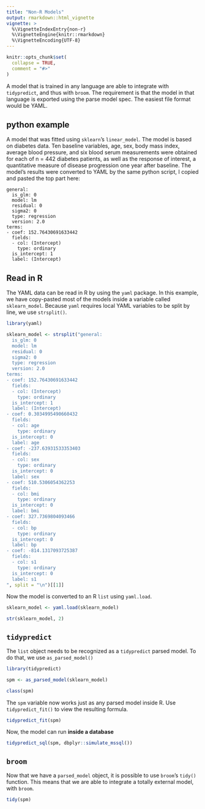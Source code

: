 ```yaml
---
title: "Non-R Models"
output: rmarkdown::html_vignette
vignette: >
  %\VignetteIndexEntry{non-r}
  %\VignetteEngine{knitr::rmarkdown}
  %\VignetteEncoding{UTF-8}
---
```


```r
knitr::opts_chunk$set(
  collapse = TRUE,
  comment = "#>"
)
```

A model that is trained in any language are able to integrate with `tidypredict`, and thus with `broom`.  The requirement is that the model in that language is exported using the parse model spec.  The easiest file format would be YAML. 

## python example

A model that was fitted using `sklearn`'s `linear_model`. The model is based on diabetes data. Ten baseline variables, age, sex, body mass index, average blood pressure, and six blood serum measurements were obtained for each of n = 442 diabetes patients, as well as the response of interest, a quantitative measure of disease progression one year after baseline. The model's results were converted to YAML by the same python script, I copied and pasted the top part here:

```
general:
  is_glm: 0
  model: lm
  residual: 0
  sigma2: 0
  type: regression
  version: 2.0
terms:
- coef: 152.76430691633442
  fields:
  - col: (Intercept)
    type: ordinary
  is_intercept: 1
  label: (Intercept)
```

## Read in R

The YAML data can be read in R by using the `yaml` package.  In this example, we have copy-pasted most of the models inside a variable called `sklearn_model`. Because `yaml` requires local YAML variables to be split by line, we use `strsplit()`.

```r
library(yaml)

sklearn_model <- strsplit("general:
  is_glm: 0
  model: lm
  residual: 0
  sigma2: 0
  type: regression
  version: 2.0
terms:
- coef: 152.76430691633442
  fields:
  - col: (Intercept)
    type: ordinary
  is_intercept: 1
  label: (Intercept)
- coef: 0.3034995490660432
  fields:
  - col: age
    type: ordinary
  is_intercept: 0
  label: age
- coef: -237.63931533353403
  fields:
  - col: sex
    type: ordinary
  is_intercept: 0
  label: sex
- coef: 510.5306054362253
  fields:
  - col: bmi
    type: ordinary
  is_intercept: 0
  label: bmi
- coef: 327.7369804093466
  fields:
  - col: bp
    type: ordinary
  is_intercept: 0
  label: bp
- coef: -814.1317093725387
  fields:
  - col: s1
    type: ordinary
  is_intercept: 0
  label: s1
", split = "\n")[[1]]
```

Now the model is converted to an R `list` using `yaml.load`.
```r
sklearn_model <- yaml.load(sklearn_model)

str(sklearn_model, 2)
```

## `tidypredict`

The `list` object needs to be recognized as a `tidypredict` parsed model.  To do that, we use `as_parsed_model()`

```r
library(tidypredict)

spm <- as_parsed_model(sklearn_model)

class(spm)
```

The `spm` variable now works just as any parsed model inside R.  Use `tidypredict_fit()` to view the resulting formula.

```r
tidypredict_fit(spm)
```

Now, the model can run **inside a database**

```r
tidypredict_sql(spm, dbplyr::simulate_mssql())
```

## `broom`

Now that we have a `parsed_model` object, it is possible to use `broom`'s `tidy()` function.  This means that we are able to integrate a totally external model, with `broom`.

```r
tidy(spm)
```


